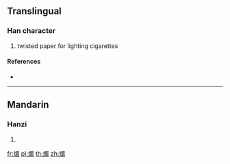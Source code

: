 {{character info/new}}
==Translingual==

===Han character===
{{Han char|rn=86|rad=火|as=09|sn=13|four=97867|canj=FAHU}}

# twisted paper for lighting cigarettes

====References====
* {{Han ref|kx=0677.170|dkj=19209|dj=1088.050|hdz=32220.060|uh=715D|ud=29021|bh=DE71|bd=56945}}

----

==Mandarin==

===Hanzi===
{{cmn-hanzi|pin=[[mèi]] ([[mei4]])|wg=mei<sup>4</sup>}}

# {{defn|lang=cmn|sort=火09}}

[[fr:煝]]
[[pl:煝]]
[[th:煝]]
[[zh:煝]]